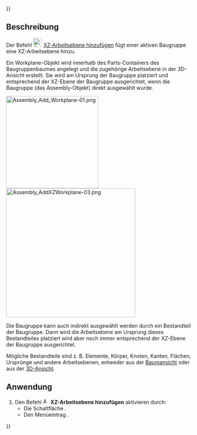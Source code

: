 {{UnfinishedDocu{{#translation:}}}}
<languages/>

{{Docnav/de
|[[Assembly3_AddWorkplane/de|Arbeitsebene hinzufügen]]
|[[Assembly3_AddZYWorkplane/de|ZY-Arbeitsebene hinzufügen]]
|[[Assembly3_Workbench/de|Assembly3]]
|IconL=Assembly_Add_Workplane.svg‎‎
|IconR=Assembly_Add_WorkplaneZY.svg‎‎
|IconC=Assembly3_workbench_icon.svg
}}

{{GuiCommand/de
|Name=Assembly3 AddXZWorkplane
|Name/de=Assembly3 XZArbeitsebeneHinzufügen
|Icon=Assembly_Add_WorkplaneXZ.svg‎‎
|MenuLocation=Assembly3 → Workplane and origin → Add XZ workplane
|Workbenches=[[Assembly3_Workbench/de|Assembly3]]
}}

<span id="Description"></span>
==Beschreibung==

Der Befehl [[Image:Assembly_Add_WorkplaneXZ.svg |24px]] [[Assembly3_AddXZWorkplane/de|XZ-Arbeitsebene hinzufügen]] fügt einer aktiven Baugruppe eine XZ-Arbeitsebene hinzu.

Ein Workplane-Objekt wird innerhalb des Parts-Containers des Baugruppenbaumes angelegt und die zugehörige Arbeitsebene in der 3D-Ansicht erstellt. Sie wird am Ursprung der Baugruppe platziert und entsprechend der XZ-Ebene der Baugruppe ausgerichtet, wenn die Baugruppe (das Assembly-Objekt) direkt ausgewählt wurde.

[[Image:Assembly_Add_Workplane-01.png|250px]] [[Image:Assembly_AddXZWorkplane-03.png|350px]]

Die Baugruppe kann auch indirekt ausgewählt werden durch ein Bestandteil der Baugruppe. Dann wird die Arbeitsebene am Ursprung dieses Bestandteiles platziert wird aber noch immer entsprechend der XZ-Ebene der Baugruppe ausgerichtet.

Mögliche Bestandteile sind z. B. Elemente, Körper, Knoten, Kanten, Flächen, Ursprünge und andere Arbeitsebenen, entweder aus der [[Tree_view/de|Baumansicht]] oder aus der [[3D_view/de|3D-Ansicht]].

<span id="Usage"></span>
==Anwendung==

# Den Befehl [[Image:Assembly_Add_WorkplaneXZ.svg |16px]] '''XZ-Arbeitsebene hinzufügen''' aktivieren durch:
#* Die Schaltfläche {{Button|[[Image:Assembly_Add_WorkplaneXZ.svg |16px]] [[Assembly3_AddXZWorkplane/de|XZ-Arbeitsebene hinzufügen]]}}.
#* Den Menüeintrag {{MenuCommand|Assembly3 → Workplane and origin → [[Image:Assembly_Add_WorkplaneXZ.svg |16px]] XZ-Arbeitsebene hinzufügen}}.


{{Docnav/de
|[[Assembly3_AddWorkplane/de|Arbeitsebene hinzufügen]]
|[[Assembly3_AddZYWorkplane/de|ZY-Arbeitsebene hinzufügen]]
|[[Assembly3_Workbench/de|Assembly3]]
|IconL=Assembly_Add_Workplane.svg‎‎
|IconR=Assembly_Add_WorkplaneZY.svg‎‎
|IconC=Assembly3_workbench_icon.svg
}}
 
{{Userdocnavi{{#translation:}}}}